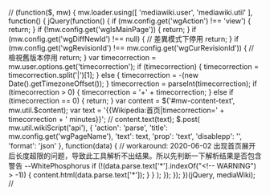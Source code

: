 // <nowiki>

(function($, mw) { mw.loader.using([
    'mediawiki.user', 'mediawiki.util'
], function() { jQuery(function() {
    if (mw.config.get('wgAction') !== 'view') {
        return;
    }
    if (!mw.config.get('wgIsMainPage')) {
        return;
    }
    if (mw.config.get('wgDiffNewId') !== null) { // 差異模式下停用
        return;
    }
    if (mw.config.get('wgRevisionId') !== mw.config.get('wgCurRevisionId')) { // 檢視舊版本停用
        return;
    }
    var timecorrection = mw.user.options.get('timecorrection');
    if (timecorrection) {
        timecorrection = timecorrection.split('|')[1];
    } else {
        timecorrection = -(new Date().getTimezoneOffset());
    }
    timecorrection = parseInt(timecorrection);
    if (timecorrection > 0) {
        timecorrection = '+' + timecorrection;
    } else if (timecorrection == 0) {
        return;
    }
    var content = $('#mw-content-text', mw.util.$content);
    var text = '{{Wikipedia:首页|timecorrection=' + timecorrection + ' minutes}}';
    // content.text(text);
    $.post(
        mw.util.wikiScript('api'),
        {
            'action': 'parse',
            'title': mw.config.get('wgPageName'),
            'text': text,
            'prop': 'text',
            'disablepp': '',
            'format': 'json'
        },
        function(data) {
        	// workaround: 2020-06-02 出现首页展开后长度超限的问题，导致此工具解析不出结果。所以先判断一下解析结果是否包含警告 --WhitePhosphorus
        	if (!(data.parse.text['*'].indexOf("<!-- WARNING") > -1)) {
        		content.html(data.parse.text['*']);
        	}
        }
    );
}); }); })(jQuery, mediaWiki);

// </nowiki>